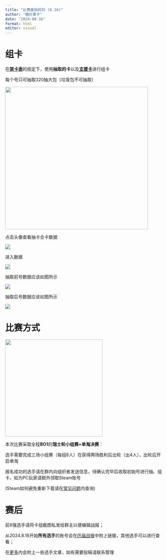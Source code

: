 ```yaml
---
title: "比赛基础规则 (8.16)"
author: "糖炒栗子"
date: "2024-08-16"
format: html
editor: visual
---
```


# 组卡

在[**禁卡表**](https://lizicup.netlify.app/基础规则/禁卡表/禁卡表.html)的规定下，使用**抽取的卡**以及[**支援卡**](https://lizicup.netlify.app/基础规则/支援卡/支援卡.html)进行组卡

每个号只可抽取320抽大包（垃圾包不可抽取）

![](images/基础规则1.png){width="459"}

点击头像查看抽卡合卡数据

![](images/基础规则2.png)

进入数据

![](images/基础规则3.png)

抽取前号数据应该如图所示

![](images/基础规则4.png)

抽取后号数据应该如图所示

![](images/基础规则5.png)

# 比赛方式

![](images/比赛流程1.png){fig-align="left" width="313"}

本次比赛采取全程**BO1**的**瑞士轮小组赛+单淘决赛**：

选手需要完成三场小组赛（每组8人）在获得两场胜利后出轮（出4人），出轮后开启单淘

报名成功的选手请在群内向组织者发送信息，待确认完毕后收取初始号进行抽、组卡，如为PC玩家请额外领取Steam账号

(Steam如何避免重新下载请在[常见问题]()内查询)

# 赛后

前8强选手请将卡组截图私发给群主以便编辑战报；

从2024.8.18开始**所有选手**的账号会在[历届战报](https://lizicup.netlify.app/历届战报/历届战报.html)中附上链接，其他选手可以进行查看；

在[更多](https://lizicup.netlify.app/更多/更多.html)内会附上一些选手文章，如有需要投稿请联系管理
